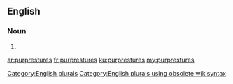 ==English==

===Noun===
{{head|en}}

# {{plural of|purpresture}}

[[Category:English plurals]][[Category:English plurals using obsolete wikisyntax]]

[[ar:purprestures]]
[[fr:purprestures]]
[[ku:purprestures]]
[[my:purprestures]]